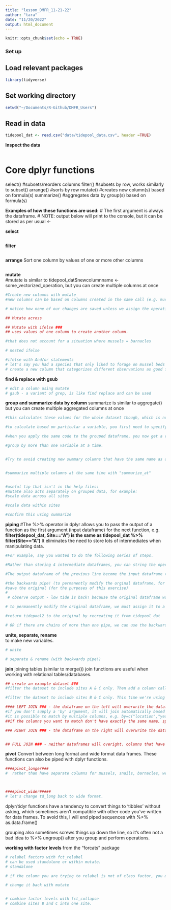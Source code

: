 ```yaml
---
title: "lesson_DMFR_11-21-22"
author: "tara"
date: "11/20/2022"
output: html_document
---
```


```r
knitr::opts_chunk$set(echo = TRUE)
```

### Set up ###

## Load relevant packages ##
```r
library(tidyverse)
```

## Set working directory ##
```r
setwd("~/Documents/R-Github/DMFR_Users")
```

## Read in data
```r
tidepool_dat <- read.csv("data/tidepool_data.csv", header =TRUE)
```

**Inspect the data**
```r

```

# **Core dplyr functions**
select() #subsets/reorders columns
filter() #subsets by row, works similarly to subset()
arrange() #sorts by row
mutate() #creates new column(s) based on formula(s)
summarize() #aggregates data by group(s) based on formula(s)

**Examples of how these functions are used:**
# The first argument is always the dataframe.
# NOTE: output below will print to the console, but it can be stored as per usual <-

**select**
```r

```

**filter**
```r

```

**arrange** Sort one column by values of one or more other columns
```r

```

**mutate**  
#mutate is similar to tidepool_dat$newcolumnname <- some_vectorized_operation, but you can create multiple columns at once
```r
#Create new columns with mutate
#new columns can be based on columns created in the same call (e.g. musselsx2 get used to make snailsplusmusselsx2)

# notice how none of our changes are saved unless we assign the operation to a new object.

## Mutate across

## Mutate with ifelse ###
## uses values of one column to create another column. 

#that does not account for a situation where mussels = barnacles

# nested ifelse

#ifelse with And/or statements
# let's say you had a species that only liked to forage on mussel beds at high tide
# create a new column that categorizes different observations as good forage or not good forage. 

```
**find & replace with gsub** 
```r
# edit a column using mutate
# gsub - a variant of grep, is like find replace and can be used 


```

**group and summarize data by column**
summarize is similar to aggregate() but you can create multiple aggregated columns at once
```r

#this calculates these values for the whole dataset though, which is not real useful

#to calculate based on particular a variable, you first need to specify 'grouping' variables

#when you apply the same code to the grouped dataframe, you now get a value for each site

#group by more than one variable at a time. 


#Try to avoid creating new summary columns that have the same name as a previous column


#summarize multiple columns at the same time with "summarize_at"


#useful tip that isn't in the help files:
#mutate also acts separately on grouped data, for example:
#scale data across all sites

#scale data within sites

#confirm this using summarize


```

**piping**
#The %>% operator in dplyr allows you to pass the output of a function as the 
first argument (input dataframe) for the next function, e.g.
**filter(tidepool_dat, Site=="A") is the same as tidepool_dat %>% filter(Site=="A")**
It eliminates the need to store lots of intermediates when manipulating data.
```r
#For example, say you wanted to do the following series of steps.

#Rather than storing 4 intermediate dataframes, you can string the operations together like so:

#The output dataframe of the previous line become the input dataframe to the next line.

#the backwards pipe! (to permanently modify the orginal dataframe, for two or more pipe chains)
#save the original (for the purposes of this exercise)
#
 # observe output - low tide is back! because the original dataframe was not permanently modified. 

# to permanently modify the original dataframe, we must assign it to a new object that has the same name.

#return tidepool2 to the original by recreating it from tidepool_dat

# OR if there are chains of more than one pipe, we can use the backwards pipe to permanently modify the original dataframe 


```

**unite, separate, rename**  
to make new variables. 
```r
# unite

# separate & rename (with backwards pipe!)


```

**join**
joining tables (similar to merge())
join functions are useful when working with relational tables/databases.
```r
## create an example dataset ###
#filter the dataset to include sites A & C only. Then add a column called "df" which signifies the dataframe it belongs to.

#filter the dataset to include sites B & C only. This time we're using %in%, but you could also use !="A" for the same result.Then add a column called "df" which signifies the dataframe it belongs to.

#### LEFT JOIN ### - the dataframe on the left will overwrite the dataframe on the right.
#if you don't supply a 'by' argument, it will join automatically based on matching column names.
#it is possible to match by multiple columns, e.g. by=c("location","year")
##if the columns you want to match don't have exactly the same name, specify e.g. by=c("location"="LOCATION")

### RIGHT JOIN ### - the dataframe on the right will overwrite the dataframe on the left. 


## FULL JOIN ### - neither dataframes will overight. columns that have duplicate rows will retain both. 


```

**pivot** 
Convert between long format and wide format data frames. 
These functions can also be piped with dplyr functions.
```r


####pivot_longer### 
#  rather than have separate columns for mussels, snails, barnacles, we can put all the numeric values into a column called 'Adundance' and create a new categorical column called 'Species', which has levels mussels, snails, barnacles. This is a conversion to long format.



####pivot_wider#####
# let's change td_long back to wide format. 


```
dplyr/tidyr functions have a tendency to convert things to 'tibbles' without asking, which sometimes aren't compatible with other code you've written for data frames. To avoid this, I will end piped sequences with %>% as.data.frame()

grouping also sometimes screws things up down the line, so it's often not a bad idea to %>% ungroup() after you group and perform operations.


**working with factor levels** from the "forcats" package
```r
# relabel factors with fct_relabel
# can be used standalone or within mutate. 
# standalone

# if the column you are trying to relabel is not of class factor, you must use quotes, or change it to a factor first.

# change it back with mutate


# combine factor levels with fct_collapse
# combine sites B and C into one site. 


```

